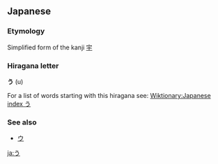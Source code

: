 == Japanese ==
===Etymology===
Simplified form of the kanji [[宇]]

===Hiragana letter===
'''う''' (u)

For a list of words starting with this hiragana see: [[Wiktionary:Japanese index う]]

===See also===
*[[ウ]]

[[ja:う]]